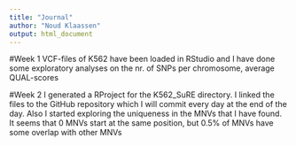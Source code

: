```yaml
---
title: "Journal"
author: "Noud Klaassen"
output: html_document
---
```



#Week 1
VCF-files of K562 have been loaded in RStudio and I have done some exploratory analyses on the nr. of SNPs per chromosome, average QUAL-scores

#Week 2
I generated a RProject for the K562_SuRE directory. I linked the files to the GitHub repository which I will commit every day at the end of the day. Also I started exploring the uniqueness in the MNVs that I have found. It seems that 0 MNVs start at the same position, but 0.5% of MNVs have some overlap with other MNVs